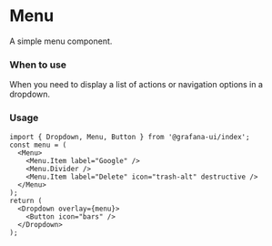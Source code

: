 

<Meta title="MDX|Menu" component={Menu} />

# Menu

A simple menu component.

### When to use

When you need to display a list of actions or navigation options in a dropdown.

### Usage

```tsx
import { Dropdown, Menu, Button } from '@grafana-ui/index';
const menu = (
  <Menu>
    <Menu.Item label="Google" />
    <Menu.Divider />
    <Menu.Item label="Delete" icon="trash-alt" destructive />
  </Menu>
);
return (
  <Dropdown overlay={menu}>
    <Button icon="bars" />
  </Dropdown>
);
```

<ArgTypes of={Menu} />
